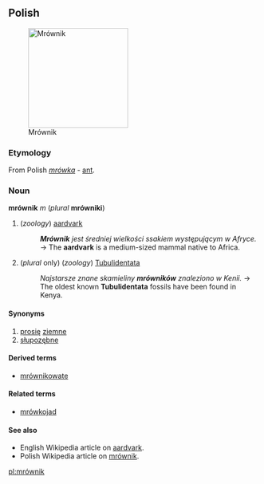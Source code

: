 ==Polish==
[[Image:Erdferkel-drawing.jpg|thumb|right|200px|Mrównik]] 

===Etymology===
From Polish ''[[mrówka]]'' - [[ant]].

===Noun===
'''mrównik''' ''m'' (''plural'' '''mrówniki''')
#(''zoology'') [[aardvark]]
#:'''''Mrównik''' jest średniej wielkości ssakiem występującym w Afryce.'' → The '''aardvark''' is a medium-sized mammal native to Africa.
#(''plural'' only) (''zoology'') [[Tubulidentata]]
#:''Najstarsze znane skamieliny '''mrówników''' znaleziono w Kenii.'' → The oldest known '''Tubulidentata''' fossils have been found in Kenya.

====Synonyms====
#[[prosię]] [[ziemne]]
#[[słupozębne]]

====Derived terms====
*[[mrównikowate]]

====Related terms====
*[[mrówkojad]]

====See also====
*English Wikipedia article on [[w:aardvark|aardvark]].
*Polish Wikipedia article on [[:w:pl:mrównik|mrównik]].

[[pl:mrównik]]
